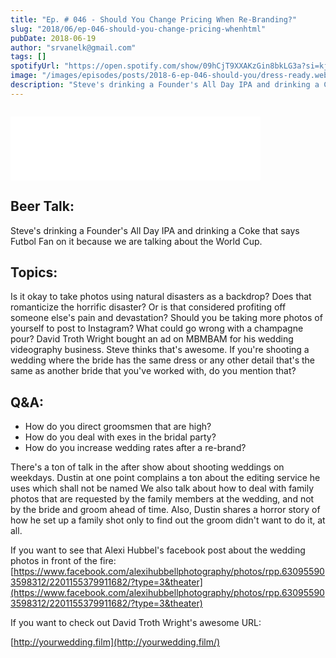 ```yaml
---
title: "Ep. # 046 - Should You Change Pricing When Re-Branding?"
slug: "2018/06/ep-046-should-you-change-pricing-whenhtml"
pubDate: 2018-06-19
author: "srvanelk@gmail.com"
tags: []
spotifyUrl: "https://open.spotify.com/show/09hCjT9XXAKzGin8bkLG3a?si=kjRZvQ1JTb6Ov3HVzSSlWA"
image: "/images/episodes/posts/2018-6-ep-046-should-you/dress-ready.webp"
description: "Steve's drinking a Founder's All Day IPA and drinking a Coke that says Futbol Fan on it because we are talking about the World Cup. Then it's on to topics: Is it okay to take photos using natural disasters as a backdrop? Does that romanticize the horrific disaster? Or is that considered profiting off someone else's pain and devastation?"
---
```


<figure>
  <img src="/images/episodes/posts/2018-6-ep-046-should-you/dress-ready.webp" alt="" />
</figure>
<iframe
  class="embedly-embed"
  src="//cdn.embedly.com/widgets/media.html?src=https%3A%2F%2Fanchor.fm%2Fweddingphotohangover%2Fembed%2Fepisodes%2FEp---046---Should-You-Change-Pricing-When-Re-Branding-e1rigo&url=https%3A%2F%2Fanchor.fm%2Fweddingphotohangover%2Fepisodes%2FEp---046---Should-You-Change-Pricing-When-Re-Branding-e1rigo&key=61d05c9d54e8455ea7a9677c366be814&type=text%2Fhtml&schema=anchor&wmode=opaque"
  width="400"
  height="102"
  scrolling="no"
  frameborder="0"
  allow="autoplay; fullscreen"
  allowfullscreen="true"
></iframe>

## Beer Talk:
Steve's drinking a Founder's All Day IPA and drinking a Coke that says Futbol Fan on it because we are talking about the World Cup.

## Topics:
Is it okay to take photos using natural disasters as a backdrop? Does that romanticize the horrific disaster? Or is that considered profiting off someone else's pain and devastation?
Should you be taking more photos of yourself to post to Instagram? What could go wrong with a champagne pour? David Troth Wright bought an ad on MBMBAM for his wedding videography business. Steve thinks that's awesome. If you're shooting a wedding where the bride has the same dress or any other detail that's the same as another bride that you've worked with, do you mention that?

## Q&A:
- How do you direct groomsmen that are high? 
- How do you deal with exes in the bridal party? 
- How do you increase wedding rates after a re-brand?

 There's a ton of talk in the after show about shooting weddings on weekdays. Dustin at one point complains a ton about the editing service he uses which shall not be named We also talk about how to deal with family photos that are requested by the family members at the wedding, and not by the bride and groom ahead of time. Also, Dustin shares a horror story of how he set up a family shot only to find out the groom didn't want to do it, at all.

 If you want to see that Alexi Hubbel's facebook post about the wedding photos in front of the fire: 
[https://www.facebook.com/alexihubbellphotography/photos/rpp.630955903598312/2201155379911682/?type=3&theater](https://www.facebook.com/alexihubbellphotography/photos/rpp.630955903598312/2201155379911682/?type=3&theater)

If you want to check out David Troth Wright's awesome URL:

[http://yourwedding.film](http://yourwedding.film/)
